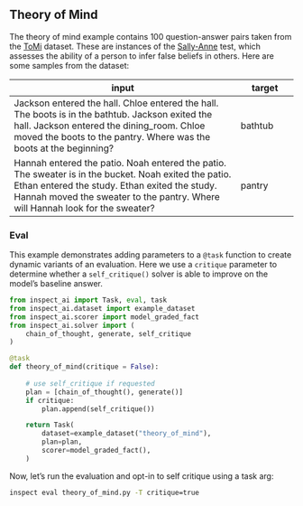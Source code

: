 ## Theory of Mind {#sec-theory-of-mind}

The theory of mind example contains 100 question-answer pairs taken from the [ToMi](https://github.com/facebookresearch/ToMi) dataset. These are instances of the [Sally-Anne](https://en.wikipedia.org/wiki/Sally%E2%80%93Anne_test) test, which assesses the ability of a person to infer false beliefs in others. Here are some samples from the dataset:

| input                                                                                                                                                                                                                                   | target  |
|---------------------------------------------------------|---------------|
| Jackson entered the hall. Chloe entered the hall. The boots is in the bathtub. Jackson exited the hall. Jackson entered the dining_room. Chloe moved the boots to the pantry. Where was the boots at the beginning?                     | bathtub |
| Hannah entered the patio. Noah entered the patio. The sweater is in the bucket. Noah exited the patio. Ethan entered the study. Ethan exited the study. Hannah moved the sweater to the pantry. Where will Hannah look for the sweater? | pantry  |

### Eval {.unlisted}

This example demonstrates adding parameters to a `@task` function to create dynamic variants of an evaluation. Here we use a `critique` parameter to determine whether a `self_critique()` solver is able to improve on the model's baseline answer.

```python
from inspect_ai import Task, eval, task
from inspect_ai.dataset import example_dataset
from inspect_ai.scorer import model_graded_fact
from inspect_ai.solver import (
    chain_of_thought, generate, self_critique
)

@task
def theory_of_mind(critique = False):
    
    # use self_critique if requested
    plan = [chain_of_thought(), generate()]
    if critique:
        plan.append(self_critique())

    return Task(
        dataset=example_dataset("theory_of_mind"),
        plan=plan,
        scorer=model_graded_fact(),
    )
```

Now, let's run the evaluation and opt-in to self critique using a task arg:

```bash
inspect eval theory_of_mind.py -T critique=true
```

